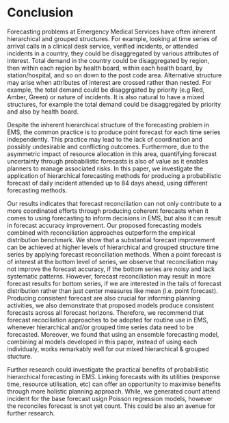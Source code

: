 # Conclusion {#sec-conclusion}

Forecasting problems at Emergency Medical Services have often inherent hierarchical and grouped structures. For example, looking at time series of arrival calls in a clinical desk service, verified incidents, or attended incidents in a country, they could be disaggregated by various attributes of interest. Total demand in the country could be disaggregated by region, then within each region by health board, within each health board, by station/hospital, and so on down to the post code area. Alternative structure may arise when attributes of interest are crossed rather than nested. For example, the total demand could be disaggrgated by priority (e.g Red, Amber, Green) or nature of incidents. It is also natural to have a mixed structures, for example the total demand could be disaggregated by priority and also by health board.

Despite the inherent hierarchical structure of the forecasting problem in EMS, the common practice is to produce point forecast for each time series independently. This practice may lead to the lack of coordination and possibly undesirable and conflicting outcomes. Furthermore, due to the asymmetric impact of resource allocation in this area, quantifying forecast uncertainty through probabilistic forecasts is also of value as it enables planners to manage associated risks. In this paper, we investigate the application of hierarchical forecasting methods for producing a probabilistic forecast of daily incident attended up to 84 days ahead, using different forecasting methods.

Our results indicates that forecast reconciliation can not only contribute to a more coordinated efforts through producing coherent forecasts when it comes to using forecasting to inform decisions in EMS, but also it can result in forecast accuracy improvement. Our proposed forecasting models combined with reconciliation approaches outperform the empirical distribution benchmark. We show that a substantial forecast improvement can be achieved at higher levels of hierarchical and grouped structure time series by applying forecast reconciliation methods. When a point forecast is of interest at the bottom level of series, we observe that reconciliation may not improve the forecast accuracy, if the bottom series are noisy and lack systematic patterns. However, forecast reconciliation may result in more forecast results for bottom series, if we are interested in the tails of forecast distribution rather than just center measures like mean (i.e. point forecast). Producing consistent forecast are also crucial for informing planning activities, we also demonstrate that proposed models produce consistent forecasts across all forecast horizons. Therefore, we recommend that forecast recociliation approaches to be adopted for routine use in EMS, whenever hierarchical and/or grouped time series data need to be forecasted. Moreover, we found that using an ensemble forecasting model, combining al models developed in this paper, instead of using each individualy, works remarkably well for our mixed hierarchical & grouped stucture.

Further research could investigate the practical benefits of probabilistic hierarchical forecasting in EMS. Linking forecasts with its utilities (response time, resource utilisation, etc) can offer an opportunity to maximise benefits through more holistic planning approach. While, we generated count attend incident for the base forecast usign Poisson regression models, however the reconciles forecast is snot yet count. This could be also an avenue for further research.
